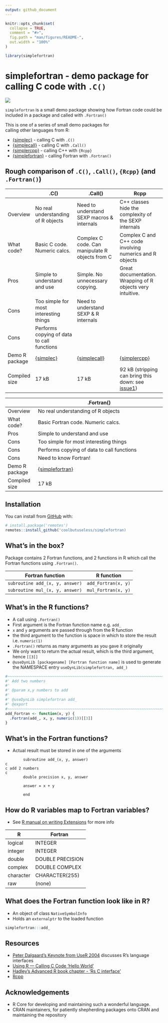 ```yaml
---
output: github_document
---
```


<!-- README.md is generated from README.Rmd. Please edit that file -->

```r
knitr::opts_chunk$set(
  collapse = TRUE,
  comment = "#>",
  fig.path = "man/figures/README-",
  out.width = "100%"
)

library(simplefortran)
```

# simplefortran - demo package for calling C code with `.C()`

<!-- badges: start -->
![](https://img.shields.io/badge/cool-useless-green.svg)
<!-- badges: end -->

`simplefortran` is a small demo package showing how Fortran code could be included
in a package and called with `.Fortran()`

This is one of a series of small demo packages for  
calling other languages from R:

* [{simplec}](https://github.com/coolbutuseless/simplec) - calling C with `.C()`
* [{simplecall}](https://github.com/coolbutuseless/simplecall) - calling C with `.Call()`
* [{simplercpp}](https://github.com/coolbutuseless/simplercpp) - calling C++ with `{Rcpp}`
* [{simplefortran}](https://github.com/coolbutuseless/simplefortran) - calling Fortran with `.Fortran()`


## Rough comparison of `.C()`, `.Call()`, `{Rcpp}`  (and `.Fortran()`)

|                | .C()                                                   | .Call()                                                      | Rcpp                                                         |
|----------------|--------------------------------------------------------|--------------------------------------------------------------|--------------------------------------------------------------|
| Overview       | No real understanding of R objects                     | Need to understand SEXP macros & internals                   | C++ classes hide the complexity of the SEXP internals        |
| What code?     | Basic C code. Numeric calcs.                           | Complex C code. Can manipulate R objects from C              | Complex C and C++ code involving numerics and R objects      |
| Pros           | Simple to understand and use                           | Simple. No unnecessary copying.                              | Great documentation.  Wrapping of R objects very intuitive.  |
| Cons           | Too simple for most interesting things                 | Need to understand SEXP & R internals                        |                                                              |
| Cons           | Performs copying of data to call functions             |                                                              |                                                              |
| Demo R package | [{simplec}](https://github.com/coolbutuseless/simplec) | [{simplecall}](https://github.com/coolbutuseless/simplecall) | [{simplercpp}](https://github.com/coolbutuseless/simplercpp) |
| Compiled size  |  17 kB                                                 |   17 kB                                                      | 92 kB  (stripping can bring this down: see [issue1](https://github.com/coolbutuseless/simplercpp/issues/1))|



|                | .Fortran()                                                         |
|----------------|--------------------------------------------------------------------|
| Overview       | No real understanding of R objects                                 |
| What code?     | Basic Fortran code. Numeric calcs.                                 |
| Pros           | Simple to understand and use                                       |
| Cons           | Too simple for most interesting things                             |
| Cons           | Performs copying of data to call functions                         |
| Cons           | Need to know Fortran!                                              |
| Demo R package | [{simplefortran}](https://github.com/coolbutuseless/simplefortran) |
| Compiled size  |  17 kB                                                             |



## Installation

You can install from [GitHub](https://github.com/coolbutuseless/simplefortran) with:

``` r
# install.package('remotes')
remotes::install_github('coolbutuseless/simplefortran)
```

## What's in the box?

Package contains 2 Fortran functions, and 2 functions in R which call the Fortran functions 
using `.Fortran()`.

| Fortran function                          | R function           |
|-------------------------------------------|----------------------|
| `subroutine add_(x, y, answer)`           | `add_Fortran(x, y)`  |
| `subroutine mul_(x, y, answer)`           | `mul_Fortran(x, y)`  |



## What's in the R functions?

* A call using `.Fortran()`
* First argument is the Fortran function name e.g. `add_`
* `x` and `y` arguments are passed through from the R function
* the third argument to the function is space in which to store the result 
  i.e. `numeric(1)`
* `.Fortran()` returns as many arguments as you gave it originally
* We only want to return the actual result, which is the third argument, 
  hence `[[3]]`
* `@useDynLib [packagename] [Fortran function name]` is used to generate the NAMESPACE
  entry `useDynLib(simplefortran, add_)`

```r
#~~~~~~~~~~~~~~~~~~~~~~~~~~~~~~~~~~~~~~~~~~~~~~~~~~~~~~~~~~~~~~~~~~~~~~~~~~~~~
#' Add two numbers
#'
#' @param x,y numbers to add
#'
#' @useDynLib simplefortran add_
#' @export
#~~~~~~~~~~~~~~~~~~~~~~~~~~~~~~~~~~~~~~~~~~~~~~~~~~~~~~~~~~~~~~~~~~~~~~~~~~~~~
add_Fortran <- function(x, y) {
  .Fortran(add_, x, y, numeric(1))[[3]]
}
```


## What's in the Fortran functions?

* Actual result must be stored in one of the arguments

```
        subroutine add_(x, y, answer)
c
c add 2 numbers
c
        double precision x, y, answer

        answer = x + y

        end
```


## How do R variables map to Fortran variables?

* See [R manual on writing Extensions](https://cran.r-project.org/doc/manuals/R-exts.html#Interface-functions-_002eC-and-_002eFortran) for more info

| R         | Fortran          |
|-----------|------------------|
| logical   | INTEGER          |
| integer   | INTEGER          |
| double    | DOUBLE PRECISION |
| complex   | DOUBLE COMPLEX   |
| character | CHARACTER(255)   |
| raw       | (none)           |





## What does the Fortran function look like in R?

* An object of class `NativeSymbolInfo`
* Holds an `externalptr` to the loaded function

```r
simplefortran:::add_
```




## Resources

* [Peter Dalgaard's Keynote from UseR 2004](http://www.ci.tuwien.ac.at/Conferences/useR-2004/Keynotes/Dalgaard.pdf) 
discusses R's language interfaces
* [Using R — Calling C Code ‘Hello World’](http://mazamascience.com/WorkingWithData/?p=1067)
* [Hadley's Advanced R book chapter - 'Rs C interface'](http://adv-r.had.co.nz/C-interface.html)
* [Rcpp](https://cran.r-project.org/package=Rcpp)

## Acknowledgements

* R Core for developing and maintaining such a wonderful language.
* CRAN maintainers, for patiently shepherding packages onto CRAN and maintaining
  the repository
